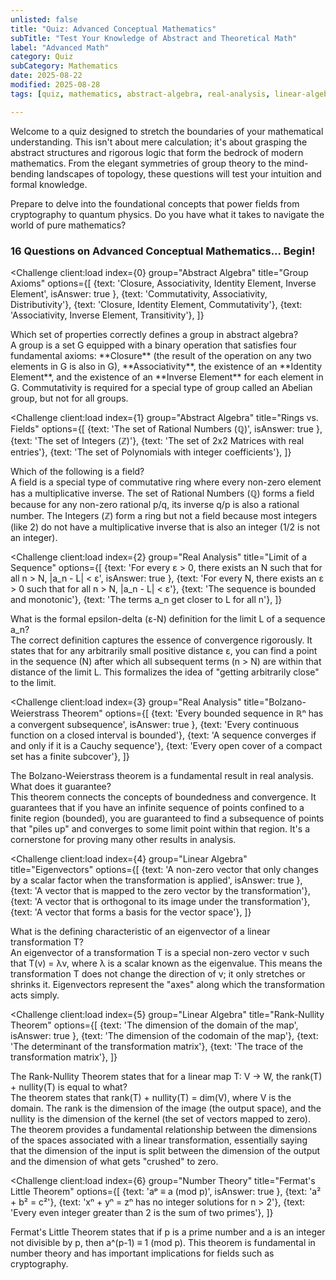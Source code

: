 ```yaml
---
unlisted: false
title: "Quiz: Advanced Conceptual Mathematics"
subTitle: "Test Your Knowledge of Abstract and Theoretical Math"
label: "Advanced Math"
category: Quiz
subCategory: Mathematics
date: 2025-08-22
modified: 2025-08-28
tags: [quiz, mathematics, abstract-algebra, real-analysis, linear-algebra, number-theory, topology, logic, proofs]

---
```



Welcome to a quiz designed to stretch the boundaries of your mathematical understanding. This isn't about mere calculation; it's about grasping the abstract structures and rigorous logic that form the bedrock of modern mathematics. From the elegant symmetries of group theory to the mind-bending landscapes of topology, these questions will test your intuition and formal knowledge.

Prepare to delve into the foundational concepts that power fields from cryptography to quantum physics. Do you have what it takes to navigate the world of pure mathematics?

### 16 Questions on Advanced Conceptual Mathematics... Begin!

<QuizUI>

<Challenge
  client:load
  index={0}
  group="Abstract Algebra"
  title="Group Axioms"
  options={[
    {text: 'Closure, Associativity, Identity Element, Inverse Element', isAnswer: true },
    {text: 'Commutativity, Associativity, Distributivity'},
    {text: 'Closure, Identity Element, Commutativity'},
    {text: 'Associativity, Inverse Element, Transitivity'},
  ]}
>
  <slot name="question">
  <div className="question">
    Which set of properties correctly defines a group in abstract algebra?
  </div>
  </slot>

  <slot name='explanation'>
  <div className="explanation">
    A group is a set G equipped with a binary operation that satisfies four fundamental axioms: **Closure** (the result of the operation on any two elements in G is also in G), **Associativity**, the existence of an **Identity Element**, and the existence of an **Inverse Element** for each element in G. Commutativity is required for a special type of group called an Abelian group, but not for all groups.
  </div>
  </slot>
</Challenge>

<Challenge
  client:load
  index={1}
  group="Abstract Algebra"
  title="Rings vs. Fields"
  options={[
    {text: 'The set of Rational Numbers (ℚ)', isAnswer: true },
    {text: 'The set of Integers (ℤ)'},
    {text: 'The set of 2x2 Matrices with real entries'},
    {text: 'The set of Polynomials with integer coefficients'},
  ]}
>
  <slot name="question">
  <div className="question">
    Which of the following is a field?
  </div>
  </slot>

  <slot name='explanation'>
  <div className="explanation">
    A field is a special type of commutative ring where every non-zero element has a multiplicative inverse. The set of Rational Numbers (ℚ) forms a field because for any non-zero rational p/q, its inverse q/p is also a rational number. The Integers (ℤ) form a ring but not a field because most integers (like 2) do not have a multiplicative inverse that is also an integer (1/2 is not an integer).
  </div>
  </slot>
</Challenge>

<Challenge
  client:load
  index={2}
  group="Real Analysis"
  title="Limit of a Sequence"
  options={[
    {text: 'For every ε > 0, there exists an N such that for all n > N, |a_n - L| < ε', isAnswer: true },
    {text: 'For every N, there exists an ε > 0 such that for all n > N, |a_n - L| < ε'},
    {text: 'The sequence is bounded and monotonic'},
    {text: 'The terms a_n get closer to L for all n'},
  ]}
>
  <slot name="question">
  <div className="question">
    What is the formal epsilon-delta (ε-N) definition for the limit L of a sequence a_n?
  </div>
  </slot>

  <slot name='explanation'>
  <div className="explanation">
    The correct definition captures the essence of convergence rigorously. It states that for any arbitrarily small positive distance ε, you can find a point in the sequence (N) after which all subsequent terms (n > N) are within that distance of the limit L. This formalizes the idea of "getting arbitrarily close" to the limit.
  </div>
  </slot>
</Challenge>

<Challenge
  client:load
  index={3}
  group="Real Analysis"
  title="Bolzano-Weierstrass Theorem"
  options={[
    {text: 'Every bounded sequence in ℝⁿ has a convergent subsequence', isAnswer: true },
    {text: 'Every continuous function on a closed interval is bounded'},
    {text: 'A sequence converges if and only if it is a Cauchy sequence'},
    {text: 'Every open cover of a compact set has a finite subcover'},
  ]}
>
  <slot name="question">
  <div className="question">
    The Bolzano-Weierstrass theorem is a fundamental result in real analysis. What does it guarantee?
  </div>
  </slot>

  <slot name='explanation'>
  <div className="explanation">
    This theorem connects the concepts of boundedness and convergence. It guarantees that if you have an infinite sequence of points confined to a finite region (bounded), you are guaranteed to find a subsequence of points that "piles up" and converges to some limit point within that region. It's a cornerstone for proving many other results in analysis.
  </div>
  </slot>
</Challenge>

<Challenge
  client:load
  index={4}
  group="Linear Algebra"
  title="Eigenvectors"
  options={[
    {text: 'A non-zero vector that only changes by a scalar factor when the transformation is applied', isAnswer: true },
    {text: 'A vector that is mapped to the zero vector by the transformation'},
    {text: 'A vector that is orthogonal to its image under the transformation'},
    {text: 'A vector that forms a basis for the vector space'},
  ]}
>
  <slot name="question">
  <div className="question">
    What is the defining characteristic of an eigenvector of a linear transformation T?
  </div>
  </slot>

  <slot name='explanation'>
  <div className="explanation">
    An eigenvector of a transformation T is a special non-zero vector v such that T(v) = λv, where λ is a scalar known as the eigenvalue. This means the transformation T does not change the direction of v; it only stretches or shrinks it. Eigenvectors represent the "axes" along which the transformation acts simply.
  </div>
  </slot>
</Challenge>

<Challenge
  client:load
  index={5}
  group="Linear Algebra"
  title="Rank-Nullity Theorem"
  options={[
    {text: 'The dimension of the domain of the map', isAnswer: true },
    {text: 'The dimension of the codomain of the map'},
    {text: 'The determinant of the transformation matrix'},
    {text: 'The trace of the transformation matrix'},
  ]}
>
  <slot name="question">
  <div className="question">
    The Rank-Nullity Theorem states that for a linear map T: V → W, the rank(T) + nullity(T) is equal to what?
  </div>
  </slot>

  <slot name='explanation'>
  <div className="explanation">
    The theorem states that rank(T) + nullity(T) = dim(V), where V is the domain. The rank is the dimension of the image (the output space), and the nullity is the dimension of the kernel (the set of vectors mapped to zero). The theorem provides a fundamental relationship between the dimensions of the spaces associated with a linear transformation, essentially saying that the dimension of the input is split between the dimension of the output and the dimension of what gets "crushed" to zero.
  </div>
  </slot>
</Challenge>

<Challenge
  client:load
  index={6}
  group="Number Theory"
  title="Fermat's Little Theorem"
  options={[
    {text: 'aᵖ ≡ a (mod p)', isAnswer: true },
    {text: 'a² + b² = c²'},
    {text: 'xⁿ + yⁿ = zⁿ has no integer solutions for n > 2'},
    {text: 'Every even integer greater than 2 is the sum of two primes'},
  ]}
  >
  <slot name='explanation'>
  <div className="explanation">
    Fermat's Little Theorem states that if p is a prime number and a is an integer not divisible by p, then a^(p-1) ≡ 1 (mod p). This theorem is fundamental in number theory and has important implications for fields such as cryptography.
  </div>
  </slot>
</Challenge>

</QuizUI>
